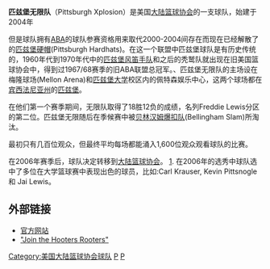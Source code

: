{{Unreferenced|time=2021-01-23T10:23:31+00:00}}
{{CBA team 
| color1        = yellow
| color2        = black
| logo          = PittsburghXplosionCBA.PNG
| pixels        = 150px
| 建队时间       = 2005
| 联赛           = ABA 2005年-2006年<br>[[大陆篮球协会|CBA]] 2006年-至今
| 球队历史       = 匹兹堡无限<br>2005年-至今
| 球馆           = Mellon Arena
| 所在地         = 
| 球队颜色        = 黑色, 白色, 黄色
| 拥有人         = Freddie Lewis<br>Richard Hersperger
| 教练           = Larry Anderson
| 总冠军          = 0
| 联盟冠军        = 0
| cheerleaders  = 
| dancers       = 
| mascot        = 
}}

'''匹兹堡无限队'''（Pittsburgh Xplosion）是美国[[大陆篮球协会|大陆篮球协会]]的一支球队，始建于2004年

但是球队拥有[[美国篮球协会_(21世纪)|ABA]]的球队参赛资格用来取代2000-2004间存在而现在已经解散了的[[匹兹堡硬帽|匹兹堡硬帽]](Pittsburgh Hardhats)。在这一个联盟中匹兹堡球队是有历史传统的，1960年代到1970年代中的[[匹兹堡风笛手队|匹兹堡风笛手队]]和之后的秃鹫队就出现在旧美国篮球协会中，得到过1967/68赛季的旧ABA联盟总冠军。、匹兹堡无限队的主场设在梅隆球场(Mellon Arena)和[[匹兹堡大学|匹兹堡大学]]校区内的佩特森娱乐中心，这两个球场都在[[宾西法尼亚州|宾西法尼亚州]]的[[匹兹堡|匹兹堡]]。

在他们第一个赛季期间，无限队取得了18胜12负的成绩，名列Freddie Lewis分区的第二位。匹兹堡无限随后在季候赛中被[[贝林汉姆爆扣队|贝林汉姆爆扣队]](Bellingham Slam)所淘汰。

最初只有几百位观众，但最终平均每场都能涌入1,600位观众观看球队的比赛。

在2006年赛季后，球队决定转移到[[大陆篮球协会|大陆篮球协会]]。  [http://www.cbahoopsonline.com/news_detail.html?newsid=796]{{Wayback|url=http://www.cbahoopsonline.com/news_detail.html?newsid=796 |date=20110708124643 }}. 在2006年的选秀中球队选中了多位在大学篮球赛中表现出色的球员，比如:Carl Krauser, Kevin Pittsnogle 和 Jai Lewis。

==外部链接==
*[http://www.pittsburghxplosion.com/ 官方网站]{{Wayback|url=http://www.pittsburghxplosion.com/ |date=20061028073419 }}
*[http://mondesishouse.blogspot.com/2006/09/join-hooters-rooters_21.html "Join the Hooters Rooters"]{{Wayback|url=http://mondesishouse.blogspot.com/2006/09/join-hooters-rooters_21.html |date=20070515035843 }}

{{大陆篮球协会}}
[[Category:美国大陆篮球协会球队|Category:美国大陆篮球协会球队]]
[[Category:匹兹堡体育组织|P]]
[[Category:2004年建立的籃球隊|P]]